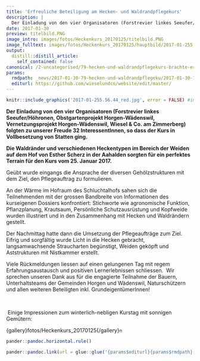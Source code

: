 ```yaml
---
title: 'Erfreuliche Beteiligung am Hecken- und Waldrandpflegekurs'
description: |
  Der Einladung von den vier Organisatoren (Forstrevier linkes Seeufer/Höhronen, Obstgartenprojekt Horgen-Wädenswil, Vernetzungsprojekt Horgen-Wädenswil, Wiesel & Co. am Zimmerberg) folgten zu unserer Freude 32 InteressentInnen, so dass der Kurs in Vollbesetzung von Statten ging.  Die Waldränder und verschiedenen Heckentypen im Bereich der Weiden auf dem Hof von Esther Scherz in der Aahalden sorgten für ein perfektes Terrain für den Kurs vom 25. Januar 2017. 
date: 2017-01-30
preview: titelbild.PNG
image_intro: images/fotos/Heckenkurs_20170125/titelbild.PNG
image_fulltext: images/fotos/Heckenkurs_20170125/hauptbild/2017-01-255.56.44_red.jpg
output:
  distill::distill_article:
    self_contained: false
canonical: /2-uncategorised/79-hecken-und-waldrandpflegekurs-brachte-erfreuliche-rueckmeldungen
params:
  rmdpath: _news/2017-01-30-79-hecken-und-waldrandpflegeku/2017-01-30-79-hecken-und-waldrandpflegeku.Rmd
  editurl: https://github.com/wieselundco/website/edit/master/
---
```



```r
knitr::include_graphics('2017-01-255.56.44_red.jpg', error = FALSE) #images/fotos/Heckenkurs_20170125/hauptbild/2017-01-255.56.44_red.jpg
```

**Der Einladung von den vier Organisatoren (Forstrevier linkes
Seeufer/Höhronen, Obstgartenprojekt Horgen-Wädenswil, Vernetzungsprojekt
Horgen-Wädenswil, Wiesel & Co. am Zimmerberg) folgten zu unserer Freude
32 InteressentInnen, so dass der Kurs in Vollbesetzung von Statten
ging. **

**Die Waldränder und verschiedenen Heckentypen im Bereich der Weiden auf
dem Hof von Esther Scherz in der Aahalden sorgten für ein perfektes
Terrain für den Kurs vom 25. Januar 2017. **

Geübt wurde eingangs die Ansprache der diversen Gehölzstrukturen mit dem
Ziel, den Pflegeauftrag zu formulieren. 

An der Wärme im Hofraum des Schluchtalhofs sahen sich die Teilnehmenden
mit der grossen Bandbreite von Informationen des kurseigenen Dossiers
konfrontiert: Stichworte wie agronomische Funktion, Pflanzplanung,
Krautsaum, Persönliche Schutzausrüstung und Kopfweide wurden illustriert
und in den Zusammenhang mit Hecken und Waldrändern gestellt. 

Der Nachmittag hatte dann die Umsetzung der Pflegeaufträge zum Ziel.
Eifrig und sorgfältig wurde Licht in die Hecken gebracht,
langsamwachsende Straucharten begünstigt, Weiden geköpft und
Aststrukturen mit Nistkammer erstellt. 

Viele Rückmeldungen liessen auf einen gelungenen Tag mit regem
Erfahrungsaustausch und positiven Lernerlebnissen schliessen.  Wir
sprechen unseren Dank aus für die engagierte Teilnahme der Bauern,
Unterhaltsteams der Gemeinden Horgen und Wädenswil, Naturschützern und
allen weiteren Beteiligten inkl. GrundeigentümerInnen!

 

 Einige Impressionen zum winterlich-nebligen Kurstag mit sonnigen
Gemütern:

{gallery}fotos/Heckenkurs\_20170125{/gallery}<span
style="font-size: 12.16px;">n</span>

```r
pander::pandoc.horizontal.rule()

pander::pandoc.link(url = glue::glue('{params$editurl}{params$rmdpath}'),text = 'Artikel bearbeiten')
```

<!--http://wieselundco.ch/2-uncategorised/79-hecken-und-waldrandpflegekurs-brachte-erfreuliche-rueckmeldungen-->
